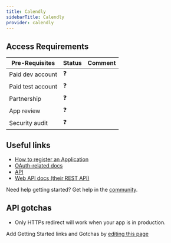 ```yaml
---
title: Calendly
sidebarTitle: Calendly
provider: calendly
---
```



<Overview />
<PreBuiltTooling provider={providers[pageMetadata.provider]} />
<PreBuiltUseCases />

## Access Requirements
| Pre-Requisites | Status | Comment|
| - | - | - |
| Paid dev account | ❓ |  |
| Paid test account | ❓ |  |
| Partnership | ❓ | |
| App review | ❓ |  |
| Security audit | ❓ | |



## Useful links

-   [How to register an Application](https://developer.calendly.com/create-a-developer-account)
-   [OAuth-related docs](https://developer.calendly.com/api-docs/3cefb59b832eb-calendly-o-auth-2-0m)
-   [API](https://developer.calendly.com/getting-started)
-   [Web API docs (their REST API)](https://developer.calendly.com/api-docs)

<Tip>Need help getting started? Get help in the [community](https://nango.dev/slack).</Tip>

## API gotchas

-   Only HTTPs redirect will work when your app is in production.

<Note>Add Getting Started links and Gotchas by [editing this page](https://github.com/nangohq/nango/tree/master/docs-v2/integrations/all/calendly.mdx)</Note>
